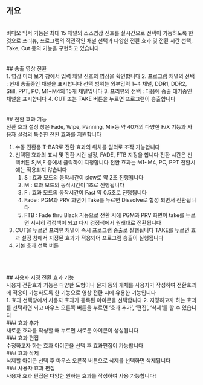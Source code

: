 ## 개요
<br/>
비디오 믹서 기능은 최대 15 채널의 소스영상 신호를 실시간으로 선택이 가능하도록 한 것으로 프리뷰, 프로그램의 직관적인 채널 선택과 다양한 전환 효과 및 전환 시간 선택, Take, Cut 등의 기능을 구현하고 있습니다
<br/>
<br/>
<br/>
## 송출 영상 전환
<br/>
1. 영상 미리 보기 창에서 입력 채널 신호의 영상을 확인합니다
2. 프로그램 채널의 선택 : 현재 송출중인 채널을 표시합니다
선택 범위는 외부입력 1~4 채널, DDR1, DDR2, Still, PPT, PC, M1~M4의 15개 채널입니다
3. 프리뷰의 선택 : 다음에 송출 대기중인 채널을 표시합니다
4. CUT 또는 TAKE 버튼을 누르면 프로그램이 송출합니다
<br/>
<br/>
<br/>
## 전환 효과 기능
<br/>
전환 효과 설정 창은 Fade, Wipe, Panning, Mix등 약 40개의 다양한 F/X 기능과 사용자 설정의 특수한 전환 효과를 지원합니다

1. 수동 전환용 T-BAR로 전환 효과의 위치를 임의로 조작 가능합니다
2. 선택된 효과의 표시 및 전환 시간 설정, FADE, FTB 지정을 합니다
전환 시간은 선택버튼 S,M,F 중에서 클릭하여 지정합니다
전환 효과는 M1~M4, PC, PPT 전환시에는 적용되지 않습니다
    1. S : 효과 모드의 동작시간이 slow로 약 2초 진행됩니다
    2. M : 효과 모드의 동작시간이 1초로 진행됩니다
    3. F : 효과 모드의 동작시간이 Fast 약 0.5초로 진행됩니다
    4. Fade : PGM과 PRV 화면이 Take를 누르면 Dissolve로 합성 되면서 전환됩니다
    5. FTB : Fade thru Black 기능으로 전환 시에 PGM과 PRV 화면이 take를 누르면 서서히 검정색이 되고 다시 검정색에서 원래대로 전환됩니다
3. CUT을 누르면 프리뷰 채널이 즉시 프로그램 송출로 실행됩니다
TAKE를 누르면 효과 설정 창에서 지정된 효과가 적용되어 프로그램 송출이 실행됩니다
4. 기본 효과 선택 버튼
<br/>
<br/>
<br/>
## 사용자 지정 전환 효과 기능
<br/>
사용자 전환효과 기능은 다양한 도형이나 문자 등의 개체를 사용자가 작성하여 전환효과에 적용이 가능하도록 한 기능으로 영상 전환 시에 유용한 기능입니다
<br/>
1. 효과 선택창에서 사용자 효과가 등록된 아이콘을 선택합니다
2. 지정하고자 하는 효과를 선택하면 되고 마우스 오른쪽 버튼을 누르면 ‘효과 추가’, ‘편집’, ‘삭제’를 할 수 있습니다
<br/>
### 효과 추가
<br/>
새로운 효과를 작성할 때 누르면 새로운 아이콘이 생성됩니다
<br/>
### 효과 편집
<br/>
수정하고자 하는 효과 아이콘을 선택 후 효과편집이 가능합니다
<br/>
### 효과 삭제
<br/>
삭제할 아이콘 선택 후 마우스 오른쪽 버튼으로 삭제를 선택하면 삭제됩니다
<br/>
### 사용자 효과 편집
<br/>
사용자 효과 편집은 다양한 원하는 효과를 작성하여 사용 가능합니다!
<br/>
<br/>
<br/>